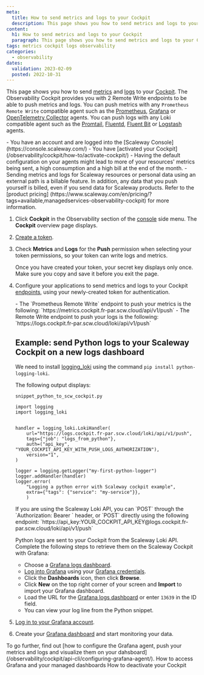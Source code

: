 ```yaml
---
meta:
  title: How to send metrics and logs to your Cockpit
  description: This page shows you how to send metrics and logs to your Cockpit
content:
  h1: How to send metrics and logs to your Cockpit
  paragraph: This page shows you how to send metrics and logs to your Cockpit
tags: metrics cockpit logs observability
categories:
  - observability
dates:
  validation: 2023-02-09
  posted: 2022-10-31
---
```


This page shows you how to send [metrics](/observability/cockpit/concepts/#metric) and [logs](/observability/cockpit/concepts/#logs) to your [Cockpit](/observability/cockpit/concepts/#cockpit). The Observability Cockpit provides you with 2 Remote Write endpoints to be able to push metrics and logs. You can push metrics with any `Prometheus Remote Write` compatible agent such as the [Prometheus](https://prometheus.io/docs/introduction/overview/), [Grafana](https://grafana.com/docs/agent/latest/) or [OpenTelemetry Collector](https://opentelemetry.io/docs/collector/) agents.
You can push logs with any Loki compatible agent such as the [Promtail](https://grafana.com/docs/loki/latest/clients/promtail/), [Fluentd](https://docs.fluentd.org/), [Fluent Bit](https://docs.fluentbit.io/manual/) or [Logstash](https://www.elastic.co/guide/en/logstash/current/introduction.html) agents.

<Macro id="iam-requirements" />

<Message type="requirement">
  - You have an account and are logged into the [Scaleway Console](https://console.scaleway.com/)
  - You have [activated your Cockpit](/observability/cockpit/how-to/activate-cockpit/)
</Message>

<Message type="important">
 - Having the default configuration on your agents might lead to more of your resources' metrics being sent, a high consumption and a high bill at the end of the month.
 - Sending metrics and logs for Scaleway resources or personal data using an external path is a billable feature. In addition, any data that you push yourself is billed, even if you send data for Scaleway products. Refer to the [product pricing] (https://www.scaleway.com/en/pricing/?tags=available,managedservices-observability-cockpit) for more information.
</Message>

1. Click **Cockpit** in the Observability section of the [console](https://console.scaleway.com/) side menu. The **Cockpit** overview page displays.
2. [Create a token](/observability/cockpit/how-to/create-token).
3. Check **Metrics** and **Logs** for the **Push** permission when selecting your token permissions, so your token can write logs and metrics.
    <Lightbox src="scaleway_token_permissions_external_data.webp" alt="" />

    <Message type="important">
     Once you have created your token, your secret key displays only once. Make sure you copy and save it before you exit the page.
    </Message>
4. Configure your applications to send metrics and logs to your Cockpit [endpoints](/observability/cockpit/concepts/#endpoints), using your newly-created token for authentication.

    <Message type="important">
     - The `Prometheus Remote Write` endpoint to push your metrics is the following: `https://metrics.cockpit.fr-par.scw.cloud/api/v1/push`
     - The Remote Write endpoint to push your logs is the following: `https://logs.cockpit.fr-par.scw.cloud/loki/api/v1/push`
    </Message>

    <Concept opened>

    ## Example: send Python logs to your Scaleway Cockpit on a new logs dashboard

    We need to install [logging_loki](https://pypi.org/project/python-logging-loki/) using the command `pip install python-logging-loki`.

    The following output displays:

    ```
    snippet_python_to_scw_cockpit.py

    import logging
    import logging_loki


    handler = logging_loki.LokiHandler(
        url="https://logs.cockpit.fr-par.scw.cloud/loki/api/v1/push",
        tags={"job": "logs_from_python"},
        auth=("api_key", "YOUR_COCKPIT_API_KEY_WITH_PUSH_LOGS_AUTHORIZATION"),
        version="1",
    )

    logger = logging.getLogger("my-first-python-logger")
    logger.addHandler(handler)
    logger.error(
        "Logging a python error with Scaleway cockpit example",
        extra={"tags": {"service": "my-service"}},
        )
    ```

    <Message type="tip">
      If you are using the Scaleway Loki API, you can `POST` through the `Authorization: Bearer <token>` header, or `POST` directly using the following endpoint: `https://api_key:YOUR_COCKPIT_API_KEY@logs.cockpit.fr-par.scw.cloud/loki/api/v1/push`
    </Message>

    Python logs are sent to your Cockpit from the Scaleway Loki API. Complete the following steps to retrieve them on the Scaleway Cockpit with Grafana:

    * Choose a [Grafana logs dashboard](https://grafana.com/grafana/dashboards/13639-logs-app/).
    * [Log into Grafana](/observability/cockpit/how-to/access-grafana-and-managed-dashboards/) using your [Grafana credentials](/observability/cockpit/how-to/retrieve-grafana-credentials/).
    * Click the **Dashboards** icon, then click **Browse**.
        <Lightbox src="scaleway_obs_dashboards_browse.webp" alt="" />
    * Click **New** on the top right corner of your screen and **Import** to import your Grafana dashboard.
    * Load the URL for the [Grafana logs dashboard](https://grafana.com/grafana/dashboards/13639-logs-app/) or enter `13639` in the ID field.
    * You can view your log line from the Python snippet.

    <Lightbox src="scaleway_cockpit_show_python_logs.webp" alt="scaleway cockpit show python logs.webp" />

    </Concept>

5. [Log in to your Grafana account](/observability/cockpit/how-to/access-grafana-and-managed-dashboards).
6. Create your [Grafana dashboard](/observability/cockpit/how-to/access-grafana-and-managed-dashboards) and start monitoring your data.

<Message type="tip">
  To go further, find out [how to configure the Grafana agent, push your metrics and logs and visualize them on your dahsboard](/observability/cockpit/api-cli/configuring-grafana-agent/).
</Message>

<Navigation title="See Also">
  <PreviousButton to="/observability/cockpit/how-to/access-grafana-and-managed-dashboards/">How to access Grafana and your managed dashboards</PreviousButton>
  <NextButton to="/observability/cockpit/how-to/deactivate-cockpit/">How to deactivate your Cockpit</NextButton>
</Navigation>
